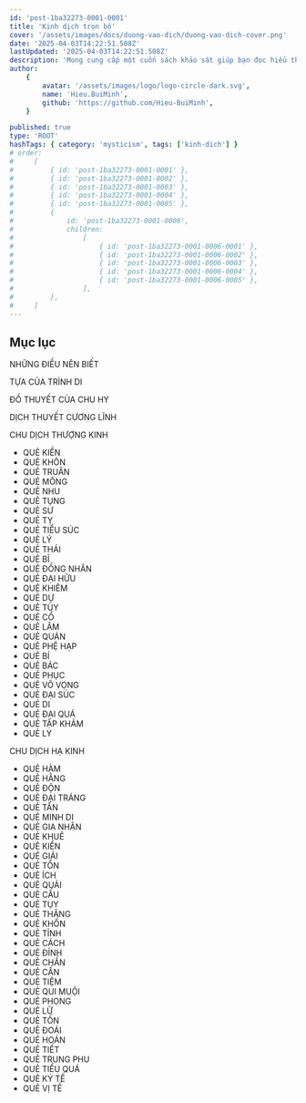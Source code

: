 ```yaml
---
id: 'post-1ba32273-0001-0001'
title: 'Kinh dịch trọn bộ'
cover: '/assets/images/docs/duong-vao-dich/duong-vao-dich-cover.png'
date: '2025-04-03T14:22:51.508Z'
lastUpdated: '2025-04-03T14:22:51.508Z'
description: 'Mong cung cấp một cuốn sách khảo sát giúp bạn đọc hiểu thêm về văn học cổ Trung Hoa từ thời Phục Hy tới Xuân Thu, Hán, Đường…'
author:
    {
        avatar: '/assets/images/logo/logo-circle-dark.svg',
        name: 'Hieu.BuiMinh',
        github: 'https://github.com/Hieu-BuiMinh',
    }

published: true
type: 'ROOT'
hashTags: { category: 'mysticism', tags: ['kinh-dich'] }
# order:
#     [
#         { id: 'post-1ba32273-0001-0001' },
#         { id: 'post-1ba32273-0001-0002' },
#         { id: 'post-1ba32273-0001-0003' },
#         { id: 'post-1ba32273-0001-0004' },
#         { id: 'post-1ba32273-0001-0005' },
#         {
#             id: 'post-1ba32273-0001-0006',
#             children:
#                 [
#                     { id: 'post-1ba32273-0001-0006-0001' },
#                     { id: 'post-1ba32273-0001-0006-0002' },
#                     { id: 'post-1ba32273-0001-0006-0003' },
#                     { id: 'post-1ba32273-0001-0006-0004' },
#                     { id: 'post-1ba32273-0001-0006-0005' },
#                 ],
#         },
#     ]
---
```


## Mục lục

NHỮNG ĐIỀU NÊN BIẾT

TỰA CỦA TRÌNH DI

ĐỒ THUYẾT CỦA CHU HY

DỊCH THUYẾT CƯƠNG LĨNH

CHU DỊCH THƯỢNG KINH

-   QUẺ KIỀN
-   QUẺ KHÔN
-   QUẺ TRUÂN
-   QUẺ MÔNG
-   QUẺ NHU
-   QUẺ TỤNG
-   QUẺ SƯ
-   QUẺ TỴ
-   QUẺ TIỂU SÚC
-   QUẺ LÝ
-   QUẺ THÁI
-   QUẺ BĨ
-   QUẺ ĐỒNG NHÂN
-   QUẺ ĐẠI HỮU
-   QUẺ KHIÊM
-   QUẺ DỰ
-   QUẺ TÙY
-   QUẺ CỔ
-   QUẺ LÂM
-   QUẺ QUÁN
-   QUẺ PHỆ HẠP
-   QUẺ BÍ
-   QUẺ BÁC
-   QUẺ PHỤC
-   QUẺ VÔ VỌNG
-   QUẺ ĐẠI SÚC
-   QUẺ DI
-   QUẺ ĐẠI QUÁ
-   QUẺ TẬP KHẢM
-   QUẺ LY

CHU DỊCH HẠ KINH

-   QUẺ HÀM
-   QUẺ HẰNG
-   QUẺ ĐỘN
-   QUẺ ĐẠI TRÁNG
-   QUẺ TẤN
-   QUẺ MINH DI
-   QUẺ GIA NHÂN
-   QUẺ KHUÊ
-   QUẺ KIỂN
-   QUẺ GIẢI
-   QUẺ TỔN
-   QUẺ ÍCH
-   QUẺ QUẢI
-   QUẺ CẤU
-   QUẺ TỤY
-   QUẺ THĂNG
-   QUẺ KHỐN
-   QUẺ TỈNH
-   QUẺ CÁCH
-   QUẺ ĐỈNH
-   QUẺ CHẤN
-   QUẺ CẤN
-   QUẺ TIỆM
-   QUẺ QUI MUỘI
-   QUẺ PHONG
-   QUẺ LỮ
-   QUẺ TỐN
-   QUẺ ĐOÁI
-   QUẺ HOÁN
-   QUẺ TIẾT
-   QUẺ TRUNG PHU
-   QUẺ TIỂU QUÁ
-   QUẺ KÝ TẾ
-   QUẺ VỊ TẾ
